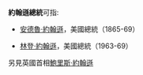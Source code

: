 '''約翰遜總統'''可指:

*[[安德魯·約翰遜|安德魯·約翰遜]]，美國總統（1865-69）

*[[林登·約翰遜|林登·約翰遜]]，美國總統（1963-69）

另見英國首相[[鮑里斯·約翰遜|鮑里斯·約翰遜]]

{{disambig}}